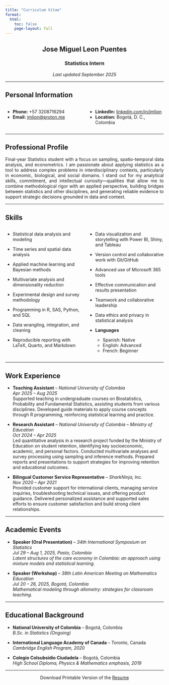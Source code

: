 ```yaml
---
title: "Curriculum Vitae"
format:
  html:
    toc: false
    page-layout: full
---
```


::: {.cv-header style="text-align: center;"}
# Jose Miguel Leon Puentes

### Statistics Intern

*Last updated September 2025*
:::

------------------------------------------------------------------------

## Personal Information

::::: columns
::: {.column width="50%"}
-   **Phone:** +57 3208716294\
-   **Email:** [jmlion\@proton.me](mailto:jmlion@proton.me)
:::

::: {.column width="50%"}
-   **LinkedIn:** [linkedin.com/in/jmlion](https://www.linkedin.com/in/jmlion)\
-   **Location:** Bogotá, D. C., Colombia
:::
:::::

------------------------------------------------------------------------

## Professional Profile

::: {style="text-align: justify;"}
Final-year Statistics student with a focus on sampling, spatio-temporal data analysis, and econometrics. I am passionate about applying statistics as a tool to address complex problems in interdisciplinary contexts, particularly in economic, biological, and social domains. I stand out for my analytical skills, commitment, and intellectual curiosity—qualities that allow me to combine methodological rigor with an applied perspective, building bridges between statistics and other disciplines, and generating reliable evidence to support strategic decisions grounded in data and context.
:::

------------------------------------------------------------------------

## Skills

::::: columns
::: {.column width="50%"}
-   Statistical data analysis and modeling\

-   Time series and spatial data analysis\

-   Applied machine learning and Bayesian methods\

-   Multivariate analysis and dimensionality reduction\

-   Experimental design and survey methodology\

-   Programming in R, SAS, Python, and SQL\

-   Data wrangling, integration, and cleaning\

-   Reproducible reporting with LaTeX, Quarto, and Markdown\
:::

::: {.column width="50%"}
-   Data visualization and storytelling with Power BI, Shiny, and Tableau\

-   Version control and collaborative work with Git/GitHub\

-   Advanced use of Microsoft 365 tools\

-   Effective communication and results presentation\

-   Teamwork and collaborative leadership\

-   Data ethics and privacy in statistical analysis\

-   **Languages**\

    -   Spanish: Native\
    -   English: Advanced\
    -   French: Beginner
:::
:::::

------------------------------------------------------------------------

## Work Experience

::: timeline
-   **Teaching Assistant** – *National University of Colombia*\
    *Apr 2025 – Aug 2025*\
    Supported teaching in undergraduate courses on Biostatistics, Probability and Fundamental Statistics, assisting students from various disciplines. Developed guide materials to apply course concepts through R programming, reinforcing statistical learning and practice.

-   **Research Assistant** – *National University of Colombia – Ministry of Education*\
    *Oct 2024 – Apr 2025*\
    Led quantitative analysis in a research project funded by the Ministry of Education on student retention, identifying key socioeconomic, academic, and personal factors. Conducted multivariate analyses and survey processing using sampling and inference methods. Prepared reports and presentations to support strategies for improving retention and educational outcomes.

-   **Bilingual Customer Service Representative** – *SharkNinja, Inc.*\
    *Nov 2020 – Apr 2021*\
    Provided customer support for international clients, managing service inquiries, troubleshooting technical issues, and offering product guidance. Delivered personalized assistance and supported sales efforts to ensure customer satisfaction and build strong client relationships.
:::

------------------------------------------------------------------------

## Academic Events

-   **Speaker (Oral Presentation)** – *34th International Symposium on Statistics*\
    *Jul 29 – Aug 1, 2025, Pasto, Colombia*\
    *Latent structures of the care economy in Colombia: an approach using mixture models and statistical learning.*

-   **Speaker (Workshop)** – *38th Latin American Meeting on Mathematics Education*\
    *Jul 20 – 26, 2025, Bogotá, Colombia*\
    *Mathematical modeling through allometry: strategies for classroom teaching.*

------------------------------------------------------------------------

## Educational Background

-   **National University of Colombia** – Bogotá, Colombia\
    *B.Sc. in Statistics (Ongoing)*

-   **International Language Academy of Canada** – Toronto, Canada\
    *Cambridge English Program, 2020*

-   **Colegio Colsubsidio Ciudadela** – Bogotá, Colombia\
    *High School Diploma, Physics & Mathematics emphasis, 2019*
    
    
------------------------------------------------------------------------

::: {style="text-align: center;"}
Download Printable Version of the [Resume](files/JOSE MIGUEL LEON PUENTES - ESTADÍSTICA - BOGOTÁ.pdf)
:::
